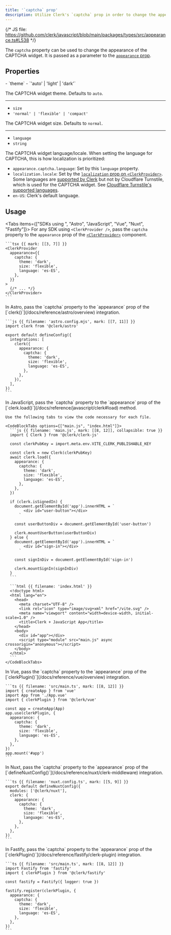 ```yaml
---
title: '`captcha` prop'
description: Utilize Clerk's `captcha` prop in order to change the appearance of the CAPTCHA widget.
---
```


{/* JS file: https://github.com/clerk/javascript/blob/main/packages/types/src/appearance.ts#L538 */}

The `captcha` property can be used to change the appearance of the CAPTCHA widget. It is passed as a parameter to the [`appearance` prop](/docs/guides/customizing-clerk/appearance-prop/overview).

## Properties

<Properties>
  - `theme`
  - `'auto' | 'light' | 'dark'`

  The CAPTCHA widget theme. Defaults to `auto`.

  ---

  - `size`
  - `'normal' | 'flexible' | 'compact'`

  The CAPTCHA widget size. Defaults to `normal`.

  ---

  - `language`
  - `string`

  The CAPTCHA widget language/locale. When setting the language for CAPTCHA, this is how localization is prioritized:

  - `appearance.captcha.language`: Set by this `language` property.
  - `localization.locale`: Set by the [`localization` prop on `<ClerkProvider>`](/docs/guides/customizing-clerk/localization). Some languages are [supported by Clerk](/docs/guides/customizing-clerk/localization) but not by Cloudflare Turnstile, which is used for the CAPTCHA widget. See [Cloudflare Turnstile's supported languages](https://developers.cloudflare.com/turnstile/reference/supported-languages).
  - `en-US`: Clerk's default language.
</Properties>

## Usage

<Tabs items={["SDKs using <ClerkProvider/>", "Astro", "JavaScript", "Vue", "Nuxt", "Fastify"]}>
  <Tab>
    For any SDK using `<ClerkProvider />`, pass the `captcha` property to the `appearance` prop of the [`<ClerkProvider>`](/docs/reference/components/clerk-provider) component.

    ```tsx {{ mark: [[3, 7]] }}
    <ClerkProvider
      appearance={{
        captcha: {
          theme: 'dark',
          size: 'flexible',
          language: 'es-ES',
        },
      }}
    >
      {/* ... */}
    </ClerkProvider>
    ```
  </Tab>

  <Tab>
    In Astro, pass the `captcha` property to the `appearance` prop of the [`clerk()`](/docs/reference/astro/overview) integration.

    ```js {{ filename: 'astro.config.mjs', mark: [[7, 11]] }}
    import clerk from '@clerk/astro'

    export default defineConfig({
      integrations: [
        clerk({
          appearance: {
            captcha: {
              theme: 'dark',
              size: 'flexible',
              language: 'es-ES',
            },
          },
        }),
      ],
    })
    ```
  </Tab>

  <Tab>
    In JavaScript, pass the `captcha` property to the `appearance` prop of the [`clerk.load()`](/docs/reference/javascript/clerk#load) method.

    Use the following tabs to view the code necessary for each file.

    <CodeBlockTabs options={["main.js", "index.html"]}>
      ```js {{ filename: 'main.js', mark: [[8, 12]], collapsible: true }}
      import { Clerk } from '@clerk/clerk-js'

      const clerkPubKey = import.meta.env.VITE_CLERK_PUBLISHABLE_KEY

      const clerk = new Clerk(clerkPubKey)
      await clerk.load({
        appearance: {
          captcha: {
            theme: 'dark',
            size: 'flexible',
            language: 'es-ES',
          },
        },
      })

      if (clerk.isSignedIn) {
        document.getElementById('app').innerHTML = `
            <div id="user-button"></div>
          `

        const userButtonDiv = document.getElementById('user-button')

        clerk.mountUserButton(userButtonDiv)
      } else {
        document.getElementById('app').innerHTML = `
            <div id="sign-in"></div>
          `

        const signInDiv = document.getElementById('sign-in')

        clerk.mountSignIn(signInDiv)
      }
      ```

      ```html {{ filename: 'index.html' }}
      <!doctype html>
      <html lang="en">
        <head>
          <meta charset="UTF-8" />
          <link rel="icon" type="image/svg+xml" href="/vite.svg" />
          <meta name="viewport" content="width=device-width, initial-scale=1.0" />
          <title>Clerk + JavaScript App</title>
        </head>
        <body>
          <div id="app"></div>
          <script type="module" src="main.js" async crossorigin="anonymous"></script>
        </body>
      </html>
      ```
    </CodeBlockTabs>
  </Tab>

  <Tab>
    In Vue, pass the `captcha` property to the `appearance` prop of the [`clerkPlugin()`](/docs/reference/vue/overview) integration.

    ```ts {{ filename: 'src/main.ts', mark: [[8, 12]] }}
    import { createApp } from 'vue'
    import App from './App.vue'
    import { clerkPlugin } from '@clerk/vue'

    const app = createApp(App)
    app.use(clerkPlugin, {
      appearance: {
        captcha: {
          theme: 'dark',
          size: 'flexible',
          language: 'es-ES',
        },
      },
    })
    app.mount('#app')
    ```
  </Tab>

  <Tab>
    In Nuxt, pass the `captcha` property to the `appearance` prop of the [`defineNuxtConfig()`](/docs/reference/nuxt/clerk-middleware) integration.

    ```ts {{ filename: 'nuxt.config.ts', mark: [[5, 9]] }}
    export default defineNuxtConfig({
      modules: ['@clerk/nuxt'],
      clerk: {
        appearance: {
          captcha: {
            theme: 'dark',
            size: 'flexible',
            language: 'es-ES',
          },
        },
      },
    })
    ```
  </Tab>

  <Tab>
    In Fastify, pass the `captcha` property to the `appearance` prop of the [`clerkPlugin()`](/docs/reference/fastify/clerk-plugin) integration.

    ```ts {{ filename: 'src/main.ts', mark: [[8, 12]] }}
    import Fastify from 'fastify'
    import { clerkPlugin } from '@clerk/fastify'

    const fastify = Fastify({ logger: true })

    fastify.register(clerkPlugin, {
      appearance: {
        captcha: {
          theme: 'dark',
          size: 'flexible',
          language: 'es-ES',
        },
      },
    })
    ```
  </Tab>
</Tabs>
